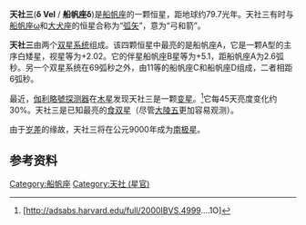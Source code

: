{{Starbox begin |
   name=天社三 }}
{{Starbox observe |
  epoch=J2000 |
  ra=08<sup>h</sup> 44<sup>m</sup> 42.2<sup>s</sup> |
  dec=−54° 42′ 30″ |
  appmag_v=1.95 (2.03/5.1) |
  星官= [[:Category:天社_(星官)|天社]] ([[鬼宿|鬼宿]]) |
  constell=[[船帆座|船帆座]] }}
{{Starbox character |
  class=A1 V/G0 V |
  b-v=0.04 |
  u-b=0.06 |
  variable=食双星}}
{{Starbox astrometry |
  radial_v=+2.2 |
  prop_mo_ra=28.78 |
  prop_mo_dec=−104.14  |
  parallax=40.90 |
  p_error=0.38 |
  absmag_v=−0.01 (0.05/3.51) }}
{{Starbox catalog |
  names=[[Henry_L._Giclas_catalogue|Gl]] 321.3 A/B, [[Harvard_Revised_catalogue|HR]] 3485, [[Cordoba_Durchmusterung|CD]] -54°1788, [[Henry_Draper_catalogue|HD]] 74956, [[General_Catalogue_of_Trigonometric_Parallaxes|GCTP]] 2098.00, [[Smithsonian_Astrophysical_Observatory_Star_Catalog|SAO]] 236232, GC 12069, CCDM 08448-5442, [[Hipparcos_catalogue|HIP]] 42913. }}
{{Starbox reference |
  Simbad=HD+74956 }}
{{Starbox end}}

'''天社三'''('''δ Vel''' / '''船帆座δ''')是[[船帆座|船帆座]]的一颗恒星，距地球约79.7光年。天社三有时与[[船帆座ω|船帆座ω]]和[[大犬座|大犬座]]的恒星合称为“[[弧矢|弧矢]]”，意为“弓和箭”。

'''天社三'''由两个[[双星系统|双星系统]]组成。该四颗恒星中最亮的是船帆座A，它是一颗A型的主序白矮星，视星等为+2.02。它的伴星船帆座B星等为+5.1，距船帆座A为2.6弧秒。另一个双星系统在69弧秒之外，由11等的船帆座C和船帆座D组成，二者相距6弧秒。

最近，[[伽利略號探测器|伽利略號探测器]]在[[木星|木星]]发现天社三是一颗[[变星|变星]]。<ref name="Otero2000">{{cite book|first=Fieseler & Lloyd | last=Otero|authorlink=Otero|year=2000|title=Delta Velorum is an Eclisping Binary|publisher=IBVS 4999}}[http://adsabs.harvard.edu/full/2000IBVS.4999....1O]</ref>它每45天亮度变化约30%。天社三是已知最亮的[[食双星|食双星]]（尽管[[大陵五|大陵五]]更加容易观测）。

由于[[岁差|岁差]]的缘故，天社三将在公元9000年成为[[極星|南极星]]。

== 参考资料 ==
<references/>

{{Stars of Vela}}
{{星官|天社|6|5}}
[[Category:船帆座|Category:船帆座]]
[[Category:天社_(星官)|Category:天社 (星官)]]